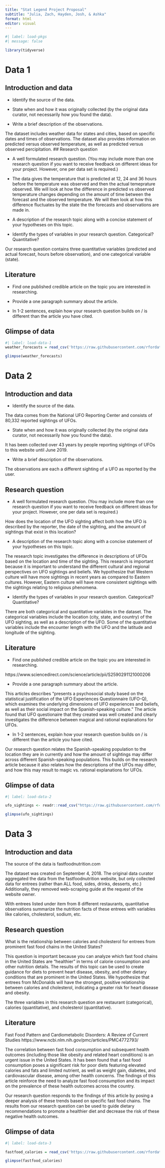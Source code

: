 ```yaml
---
title: "Stat Legend Project Proposal"
subtitle: "Julia, Zach, Hayden, Josh, & Ashka"
format: html
editor: visual
---
```


```r
#| label: load-pkgs
#| message: false

library(tidyverse)
```

# Data 1

## Introduction and data

-   Identify the source of the data.

-   State when and how it was originally collected (by the original data curator, not necessarily how you found the data).

-   Write a brief description of the observations.

The dataset includes weather data for states and cities, based on specific dates and times of observations. The dataset also provides information on predicted versus observed temperature, as well as predicted versus observed percipitation. \## Research question

-   A well formulated research question. (You may include more than one research question if you want to receive feedback on different ideas for your project. However, one per data set is required.)

-   The data gives the temperature that is predicted at 12, 24 and 36 hours before the temperature was observed and then the actual temeprature observed. We will look at how the difference in predicted vs observed temperature changes depending on the amount of time between the forecast and the observed temperature. We will then look at how this difference fluctuates by the state the the forecasts and observations are made in.

-   A description of the research topic along with a concise statement of your hypotheses on this topic.

-   Identify the types of variables in your research question. Categorical? Quantitative?

Our research question contains three quantitative variables (predicted and actual forecast, hours before observation), and one categorical variable (state).

## Literature

-   Find one published credible article on the topic you are interested in researching.

-   Provide a one paragraph summary about the article.

-   In 1-2 sentences, explain how your research question builds on / is different than the article you have cited.

## Glimpse of data

```r
#| label: load-data-1
weather_forecasts = read_csv('https://raw.githubusercontent.com/rfordatascience/tidytuesday/master/data/2022/2022-12-20/weather_forecasts.csv')

glimpse(weather_forecasts)
```

# Data 2

## Introduction and data

-   Identify the source of the data. 

The data comes from the National UFO Reporting Center and consists of 80,332 reported sightings of UFOs.

-   State when and how it was originally collected (by the original data curator, not necessarily how you found the data). 

It has been collected over 43 years by people reporting sightings of UFOs to this website until June 2019.

-   Write a brief description of the observations. 

The observations are each a different sighting of a UFO as reported by the user.

## Research question

-   A well formulated research question. (You may include more than one research question if you want to receive feedback on different ideas for your project. However, one per data set is required.)

How does the location of the UFO sighting affect both how the UFO is described by the reporter, the date of the sighting, and the amount of sightings that exist in this location?

-   A description of the research topic along with a concise statement of your hypotheses on this topic.

The research topic investigates the difference in descriptions of UFOs based on the location and time of the sighting. This research is important because it is important to understand the different cultural and regional perspectives on UFO sightings and beliefs. We hypothesize that Western culture will have more sightings in recent years as compared to Eastern cultures. However, Eastern culture will have more consistent sightings with the sightings relating to religious phenomena.

-   Identify the types of variables in your research question. Categorical? Quantitative?

There are both categorical and quantitative variables in the dataset. The categorical variables include the location (city, state, and country) of the UFO sighting, as well as a description of the UFO. Some of the quantitative variables include the encounter length with the UFO and the latitude and longitude of the sighting.

## Literature

-   Find one published credible article on the topic you are interested in researching.

https://www.sciencedirect.com/science/article/pii/S2590291121000206

-   Provide a one paragraph summary about the article. 

This articles describes "presents a psychosocial study based on the statistical justification of the UFO Experiences Questionnaire (UFO-Q), which examines the underlying dimensions of UFO experiences and beliefs, as well as their social impact on the Spanish-speaking culture." The article found that UFO questionaire that they created was well created and clearly investigates the difference between magical and rational explanations for UFOs.

-   In 1-2 sentences, explain how your research question builds on / is different than the article you have cited.

Our research question relates the Spanish-speaking population to the location they are in currently and how the amount of sightings may differ across different Spanish-speaking populations. This builds on the research article because it also relates how the descriptions of the UFOs may differ, and how this may result to magic vs. rational explanations for UFOs.

## Glimpse of data

```r
#| label: load-data-2

ufo_sightings <- readr::read_csv("https://raw.githubusercontent.com/rfordatascience/tidytuesday/master/data/2019/2019-06-25/ufo_sightings.csv")

glimpse(ufo_sightings)
```

# Data 3

## Introduction and data

The source of the data is fastfoodnutrition.com

The dataset was created on September 4, 2018. The original data curator aggregated the data from the fastfoodnutrition website, but only collected data for entrees (rather than ALL food, sides, drinks, desserts, etc.) Additionally, they removed web-scraping guide at the request of the website owner.

With entrees listed under item from 8 different restaurants, quantitative observations summarize the nutrition facts of these entrees with variables like calories, cholesterol, sodium, etc.

## Research question

What is the relationship between calories and cholesterol for entrees from prominent fast food chains in the United States?

This question is important because you can analyze which fast food chains in the United States are "healthier" in terms of calorie consumption and other nutrition details. The results of this topic can be used to create guidance for diets to prevent heart disease, obesity, and other dietary conditions that are prominent in the United States. We hypothesize that entrees from McDonalds will have the strongest, positive relationship between calories and cholesterol, indicating a greater risk for heart disease and obesity.

The three variables in this research question are restaurant (categorical), calories (quantitative), and cholesterol (quantitative).

## Literature

Fast Food Pattern and Cardiometabolic Disorders: A Review of Current Studies https://www.ncbi.nlm.nih.gov/pmc/articles/PMC4772793/

The correlation between fast food consumption and subsequent health outcomes (including those like obesity and related heart conditions) is an urgent issue in the United States. It has been found that a fast food consumption poses a significant risk for poor diets featuring elevated calories and fats and limited nutrient, as well as weight gain, diabetes, and cardiovascular disease, among other health concerns. The findings of this article reinforce the need to analyze fast food consumption and its impact on the prevalence of these health outcomes across the country.

Our research question responds to the findings of this article by posing a deeper analysis of these trends based on specific fast food chains. The results from our research question can be used to guide dietary recommendations to promote a healthier diet and decrease the risk of these negative health outcomes.

## Glimpse of data

```r
#| label: load-data-3

fastfood_calories = read_csv('https://raw.githubusercontent.com/rfordatascience/tidytuesday/master/data/2018/2018-09-04/fastfood_calories.csv')

glimpse(fastfood_calories)
```
